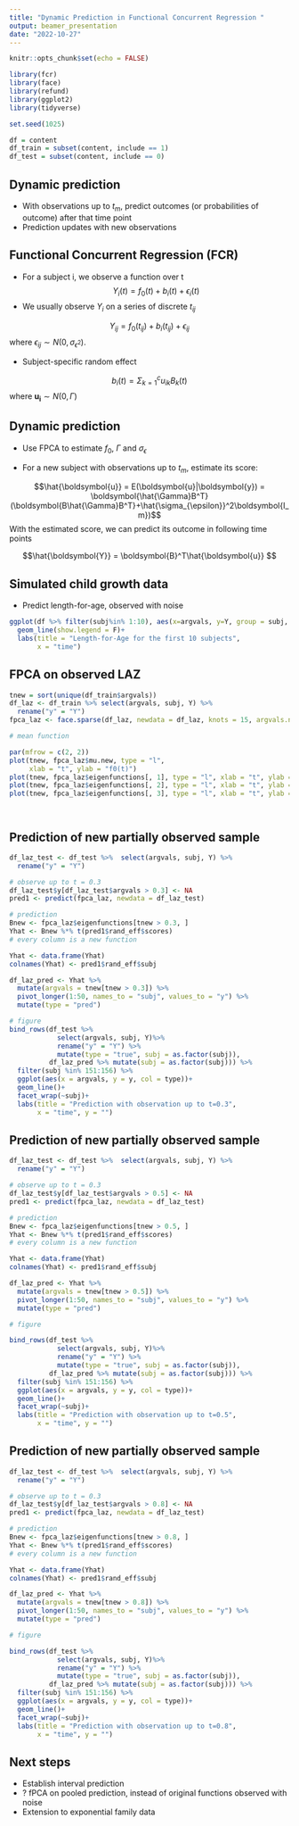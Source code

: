 ```yaml
---
title: "Dynamic Prediction in Functional Concurrent Regression "
output: beamer_presentation
date: "2022-10-27"
---
```


```r
knitr::opts_chunk$set(echo = FALSE)

library(fcr)
library(face)
library(refund)
library(ggplot2)
library(tidyverse)

set.seed(1025)

df = content
df_train = subset(content, include == 1)
df_test = subset(content, include == 0)
```

## Dynamic prediction 

- With observations up to $t_m$, predict outcomes (or probabilities of outcome) after that time point
- Prediction updates with new observations





## Functional Concurrent Regression (FCR)

- For a subject i, we observe a function over t
$$Y_i(t)=f_0(t)+b_i(t)+\epsilon_i(t)$$
- We usually observe $Y_i$ on a series of discrete $t_{ij}$

$$Y_{ij} = f_0(t_{ij})+b_i(t_{ij})+\epsilon_{ij}$$
where $\epsilon_{ij} \sim N(0, \sigma_{\epsilon^2})$.

- Subject-specific random effect

$$b_i(t) = \Sigma_{k=1}^c u_{ik}B_k(t)$$
where $\boldsymbol{u_i}\sim N(0, \Gamma)$


## Dynamic prediction

- Use FPCA to estimate $f_0$, $\Gamma$ and $\sigma_{\epsilon}$

- For a new subject with observations up to $t_m$, estimate its score: 

$$\hat{\boldsymbol{u}} = E(\boldsymbol{u}|\boldsymbol{y}) =  \boldsymbol{\hat{\Gamma}B^T}(\boldsymbol{B\hat{\Gamma}B^T}+\hat{\sigma_{\epsilon}}^2\boldsymbol{I_m})$$
With the estimated score, we can predict its outcome in following time points

$$\hat{\boldsymbol{Y}} = \boldsymbol{B}^T\hat{\boldsymbol{u}} $$


## Simulated child growth data

- Predict length-for-age, observed with noise


```r
ggplot(df %>% filter(subj%in% 1:10), aes(x=argvals, y=Y, group = subj, col = as.factor(subj)))+
  geom_line(show.legend = F)+
  labs(title = "Length-for-Age for the first 10 subjects",
       x = "time")
``` 


## FPCA on observed LAZ

```r
tnew = sort(unique(df_train$argvals))
df_laz <- df_train %>% select(argvals, subj, Y) %>%
  rename("y" = "Y")
fpca_laz <- face.sparse(df_laz, newdata = df_laz, knots = 15, argvals.new = tnew, calculate.scores = TRUE)

# mean function

par(mfrow = c(2, 2))
plot(tnew, fpca_laz$mu.new, type = "l", 
     xlab = "t", ylab = "f0(t)")
plot(tnew, fpca_laz$eigenfunctions[, 1], type = "l", xlab = "t", ylab = "PC1")
plot(tnew, fpca_laz$eigenfunctions[, 2], type = "l", xlab = "t", ylab = "PC2")
plot(tnew, fpca_laz$eigenfunctions[, 3], type = "l", xlab = "t", ylab = "PC3")




```

## Prediction of new partially observed sample

```r
df_laz_test <- df_test %>%  select(argvals, subj, Y) %>%
  rename("y" = "Y")

# observe up to t = 0.3
df_laz_test$y[df_laz_test$argvals > 0.3] <- NA
pred1 <- predict(fpca_laz, newdata = df_laz_test)

# prediction
Bnew <- fpca_laz$eigenfunctions[tnew > 0.3, ]
Yhat <- Bnew %*% t(pred1$rand_eff$scores)
# every column is a new function

Yhat <- data.frame(Yhat)
colnames(Yhat) <- pred1$rand_eff$subj

df_laz_pred <- Yhat %>% 
  mutate(argvals = tnew[tnew > 0.3]) %>% 
  pivot_longer(1:50, names_to = "subj", values_to = "y") %>%
  mutate(type = "pred")

# figure 
bind_rows(df_test %>% 
            select(argvals, subj, Y)%>% 
            rename("y" = "Y") %>% 
            mutate(type = "true", subj = as.factor(subj)), 
          df_laz_pred %>% mutate(subj = as.factor(subj))) %>% 
  filter(subj %in% 151:156) %>% 
  ggplot(aes(x = argvals, y = y, col = type))+
  geom_line()+
  facet_wrap(~subj)+
  labs(title = "Prediction with observation up to t=0.3", 
       x = "time", y = "")

```

## Prediction of new partially observed sample

```r
df_laz_test <- df_test %>%  select(argvals, subj, Y) %>%
  rename("y" = "Y")

# observe up to t = 0.3
df_laz_test$y[df_laz_test$argvals > 0.5] <- NA
pred1 <- predict(fpca_laz, newdata = df_laz_test)

# prediction
Bnew <- fpca_laz$eigenfunctions[tnew > 0.5, ]
Yhat <- Bnew %*% t(pred1$rand_eff$scores)
# every column is a new function

Yhat <- data.frame(Yhat)
colnames(Yhat) <- pred1$rand_eff$subj

df_laz_pred <- Yhat %>% 
  mutate(argvals = tnew[tnew > 0.5]) %>% 
  pivot_longer(1:50, names_to = "subj", values_to = "y") %>%
  mutate(type = "pred")

# figure 

bind_rows(df_test %>% 
            select(argvals, subj, Y)%>% 
            rename("y" = "Y") %>% 
            mutate(type = "true", subj = as.factor(subj)), 
          df_laz_pred %>% mutate(subj = as.factor(subj))) %>% 
  filter(subj %in% 151:156) %>% 
  ggplot(aes(x = argvals, y = y, col = type))+
  geom_line()+
  facet_wrap(~subj)+
  labs(title = "Prediction with observation up to t=0.5", 
       x = "time", y = "")

```

## Prediction of new partially observed sample

```r
df_laz_test <- df_test %>%  select(argvals, subj, Y) %>%
  rename("y" = "Y")

# observe up to t = 0.3
df_laz_test$y[df_laz_test$argvals > 0.8] <- NA
pred1 <- predict(fpca_laz, newdata = df_laz_test)

# prediction
Bnew <- fpca_laz$eigenfunctions[tnew > 0.8, ]
Yhat <- Bnew %*% t(pred1$rand_eff$scores)
# every column is a new function

Yhat <- data.frame(Yhat)
colnames(Yhat) <- pred1$rand_eff$subj

df_laz_pred <- Yhat %>% 
  mutate(argvals = tnew[tnew > 0.8]) %>% 
  pivot_longer(1:50, names_to = "subj", values_to = "y") %>%
  mutate(type = "pred")

# figure 

bind_rows(df_test %>% 
            select(argvals, subj, Y)%>% 
            rename("y" = "Y") %>% 
            mutate(type = "true", subj = as.factor(subj)), 
          df_laz_pred %>% mutate(subj = as.factor(subj))) %>% 
  filter(subj %in% 151:156) %>% 
  ggplot(aes(x = argvals, y = y, col = type))+
  geom_line()+
  facet_wrap(~subj)+
  labs(title = "Prediction with observation up to t=0.8", 
       x = "time", y = "")

```

## Next steps

- Establish interval prediction
- ? fPCA on pooled prediction, instead of original functions observed with noise
- Extension to exponential family data